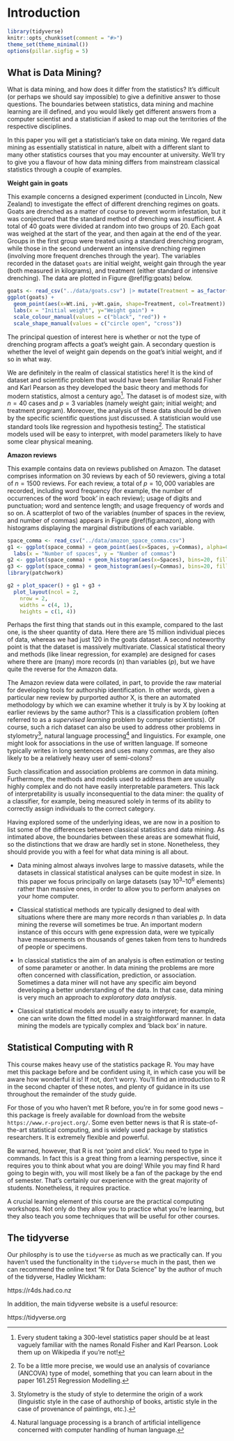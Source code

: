 # Introduction

```r
library(tidyverse)
knitr::opts_chunk$set(comment = "#>")
theme_set(theme_minimal())
options(pillar.sigfig = 5)
```

## What is Data Mining?{#sec:intro1}

What is data mining, and how does it differ from the statistics? It's
difficult (or perhaps we should say impossible) to give a definitive
answer to those questions. The boundaries between statistics, data
mining and machine learning are ill defined, and you would likely get
different answers from a computer scientist and a statistician if asked
to map out the territories of the respective disciplines.

In this paper you will get a statistician's take on data mining. We
regard data mining as essentially statistical in nature, albeit with a
different slant to many other statistics courses that you may encounter
at university. We'll try to give you a flavour of how data mining
differs from mainstream classical statistics through a couple of
examples.

::: {.example}
**Weight gain in goats**

This example concerns a designed experiment (conducted in Lincoln, New
Zealand) to investigate the effect of different drenching regimes on
goats. Goats are drenched as a matter of course to prevent worm
infestation, but it was conjectured that the standard method of
drenching was insufficient. A total of 40 goats were divided at random
into two groups of 20. Each goat was weighed at the start of the year,
and then again at the end of the year. Groups in the first group were
treated using a standard drenching program, while those in the second
underwent an intensive drenching regimen (involving more frequent
drenches through the year). The variables recorded in the dataset
`goats` are initial weight,
weight gain through the year (both measured in kilograms), and treatment
(either standard or intensive drenching). The data are plotted in Figure
\@ref(fig:goats) below.

```r
goats <- read_csv("../data/goats.csv") |> mutate(Treatment = as_factor(Treatment))
ggplot(goats) +
  geom_point(aes(x=Wt.ini, y=Wt.gain, shape=Treatment, col=Treatment)) +
  labs(x = "Initial weight", y="Weight gain") +
  scale_colour_manual(values = c("black", "red")) +
  scale_shape_manual(values = c("circle open", "cross"))
```

The principal question of interest here is whether or not the type of
drenching program affects a goat's weight gain. A secondary question is
whether the level of weight gain depends on the goat's initial weight,
and if so in what way.

We are definitely in the realm of classical statistics here! It is the
kind of dataset and scientific problem that would have been familiar
Ronald Fisher and Karl Pearson as they developed the basic theory and
methods for modern statistics, almost a century ago[^pearson]. The dataset is
of modest size, with $n=40$ cases and $p=3$ variables (namely weight
gain; initial weight; and treatment program). Moreover, the analysis of
these data should be driven by the specific scientific questions just
discussed. A statistician would use standard tools like regression and
hypothesis testing[^ancova]. The statistical models used will be easy to
interpret, with model parameters likely to have some clear physical
meaning.
:::

::: {.example}
**Amazon reviews**

This example contains data on reviews published on Amazon. The dataset
comprises information on 30 reviews by each of 50 reviewers, giving a
total of $n=1500$ reviews. For each review, a total of $p=10,000$
variables are recorded, including word frequency (for example, the
number of occurrences of the word 'book' in each review); usage of
digits and punctuation; word and sentence length; and usage frequency of
words and so on. A scatterplot of two of the variables (number of spaces
in the review, and number of commas) appears in Figure \@ref(fig:amazon), along
with histograms displaying the marginal distributions of each variable.

```r
space_comma <- read_csv("../data/amazon_space_comma.csv")
g1 <- ggplot(space_comma) + geom_point(aes(x=Spaces, y=Commas), alpha=0.5) +
  labs(x = "Number of spaces", y = "Number of commas")
g2 <- ggplot(space_comma) + geom_histogram(aes(x=Spaces), bins=20, fill='grey70', col='grey30') + theme_void()
g3 <- ggplot(space_comma) + geom_histogram(aes(y=Commas), bins=20, fill='grey70', col='grey30') + theme_void()
library(patchwork)

g2 + plot_spacer() + g1 + g3 +
  plot_layout(ncol = 2, 
    nrow = 2, 
    widths = c(4, 1),
    heights = c(1, 4))
```

Perhaps the first thing that stands out in this example, compared to the
last one, is the sheer quantity of data. Here there are 15 million
individual pieces of data, whereas we had just $120$ in the goats
dataset. A second noteworthy point is that the dataset is massively
multivariate. Classical statistical theory and methods (like linear
regression, for example) are designed for cases where there are (many)
more records ($n$) than variables ($p$), but we have quite the reverse
for the Amazon data.

The Amazon review data were collated, in part, to provide the raw
material for developing tools for authorship identification. In other
words, given a particular new review by purported author X, is there an
automated methodology by which we can examine whether it truly is by X
by looking at earlier reviews by the same author? This is a
classification problem (often referred to as a *supervised learning*
problem by computer scientists). Of course, such a rich dataset can also
be used to address other problems in stylometry[^stylometry], natural language
processing[^natlangproc] and linguistics. For example, one might look for
associations in the use of written language. If someone typically writes
in long sentences and uses many commas, are they also likely to be a
relatively heavy user of semi-colons?
:::

Such classification and association problems are common in data mining.
Furthermore, the methods and models used to address them are usually
highly complex and do not have easily interpretable parameters. This
lack of interpretability is usually inconsequential to the data miner:
the quality of a classifier, for example, being measured solely in terms
of its ability to correctly assign individuals to the correct category.

Having explored some of the underlying ideas, we are now in a position
to list some of the differences between classical statistics and data
mining. As intimated above, the boundaries between these areas are
somewhat fluid, so the distinctions that we draw are hardly set in
stone. Nonetheless, they should provide you with a feel for what data
mining is all about.

-   Data mining almost always involves large to massive datasets, while
    the datasets in classical statistical analyses can be quite modest
    in size. In this paper we focus principally on large datasets (say
    $10^3$--$10^6$ elements) rather than massive ones, in order to allow
    you to perform analyses on your home computer.

-   Classical statistical methods are typically designed to deal with
    situations where there are many more records $n$ than variables $p$.
    In data mining the reverse will sometimes be true. An important
    modern instance of this occurs with gene expression data, were we
    typically have measurements on thousands of genes taken from tens to
    hundreds of people or specimens.

-   In classical statistics the aim of an analysis is often estimation
    or testing of some parameter or another. In data mining the problems
    are more often concerned with classification, prediction, or
    association. Sometimes a data miner will not have any specific aim
    beyond developing a better understanding of the data. In that case,
    data mining is very much an approach to *exploratory data analysis*.

-   Classical statistical models are usually easy to interpret; for
    example, one can write down the fitted model in a straightforward
    manner. In data mining the models are typically complex and 'black
    box' in nature.

## Statistical Computing with R{#sec:Rinitial}

This course makes heavy use of the statistics package R. You may have
met this package before and be confident using it, in which case you
will be aware how wonderful it is! If not, don't worry. You'll find an
introduction to R in the second chapter of these notes, and plenty of
guidance in its use throughout the remainder of the study guide.

For those of you who haven't met R before, you're in for some good news
-- this package is freely available for download from the website
`https://www.r-project.org/`. Some even better news is that R is
state-of-the-art statistical computing, and is widely used package by
statistics researchers. It is extremely flexible and powerful.

Be warned, however, that R is not 'point and click'. You need to type in
commands. In fact this is a great thing from a learning perspective,
since it requires you to think about what you are doing! While you may
find R hard going to begin with, you will most likely be a fan of the
package by the end of semester. That's certainly our experience with the
great majority of students. Nonetheless, it requires practice.

A crucial learning element of this course are the practical computing workshops.
Not only do they allow you to practice what you're learning, but they
also teach you some techniques that will be useful for other courses.

## The tidyverse

Our philosphy is to use the `tidyverse` as much as we practically can.
If you haven't used the functionality in the `tidyverse` much in the
past, then we can recommend the online text "R for Data Science" by the author
of much of the tidyverse, Hadley Wickham:

https://r4ds.had.co.nz

In addition, the main tidyverse website is a useful resource:

https://tidyverse.org

[^pearson]: Every student taking a 300-level statistics paper should be at
    least vaguely familiar with the names Ronald Fisher and Karl
    Pearson. Look them up on Wikipedia if you're not!

[^ancova]: To be a little more precise, we would use an analysis of
    covariance (ANCOVA) type of model, something that you can learn
    about in the paper 161.251 Regression Modelling.
    
[^stylometry]: Stylometry is the study of style to determine the origin of a work
    (linguistic style in the case of authorship of books, artistic style
    in the case of provenance of paintings, etc.).

[^natlangproc]: Natural language processing is a branch of artificial intelligence
    concerned with computer handling of human language.
